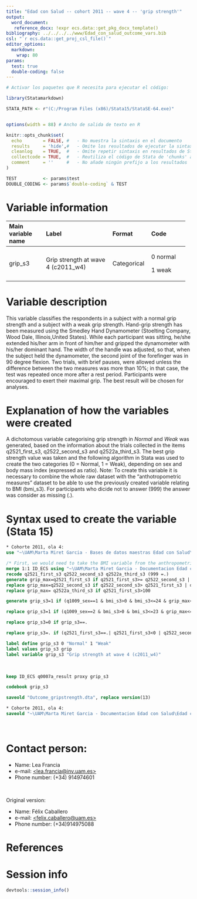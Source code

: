```yaml
---
title: "Edad con Salud -- cohort 2011 -- wave 4 -- 'grip strength'" 
output:
  word_document:
   reference_docx: !expr ecs.data::get_pkg_docx_template()
bibliography: ../../../../www/Edad_con_salud_outcome_vars.bib 
csl: "`r ecs.data::get_proj_csl_file()`"
editor_options: 
  markdown:
    wrap: 80
params:
  test: true
  double-coding: false
---
```


```r
# Activar los paquetes que R necesita para ejecutar el código:

library(Statamarkdown)

STATA_PATH <- r"(C:/Program Files (x86)/Stata15/StataSE-64.exe)"


options(width = 88) # Ancho de salida de texto en R

knitr::opts_chunk$set( 
  echo        = FALSE, #   - No muestra la sintaxis en el documento
  results     = 'hide',#   - Omite los resultados de ejecutar la sintaxis
  cleanlog    = TRUE,  #   - Omite repetir sintaxis en resultados de Stata
  collectcode = TRUE,  #   - Reutiliza el código de Stata de 'chunks' anteriores
  comment     = ''     #   - No añade ningún prefijo a los resultados
)

TEST          <- params$test
DOUBLE_CODING <- params$`double-coding` & TEST
```

# Variable information

+---------------+----------------------------+---------------+---------------+
| Main variable | Label                      | Format        | Code          |
| name          |                            |               |               |
+:==============+:===========================+:==============+:==============+
| grip_s3       | Grip strength at wave 4    | Categorical   | 0 normal      |
|               | (c2011_w4)                 |               |               |
|               |                            |               | 1 weak        |
+---------------+----------------------------+---------------+---------------+

# Variable description

This variable classifies the respondents in a subject with a normal grip 
strength and a subject with a weak grip strength. Hand-grip strength has been 
measured using the Smedley Hand Dynamometer (Stoelting Company, Wood Dale, 
Illinois,United States). While each participant was sitting, he/she extended 
his/her arm in front of him/her and gripped the dynamometer with his/her 
dominant hand. The width of the handle was adjusted, so that, when the subject 
held the dynamometer, the second joint of the forefinger was in 90 degree 
flexion. Two trials, with brief pauses, were allowed unless the difference 
between the two measures was more than 10%; in that case, the test was repeated 
once more after a rest period. Participants were encouraged to exert their 
maximal grip. The best result will be chosen for analyses.

# Explanation of how the variables were created

A dichotomous variable categorising grip strength in *Normal* and *Weak* was
generated, based on the information about the trials collected in the items
q2521_first_s3, q2522_second_s3 and q2522a_third_s3. The best grip strength
value was taken and the following algorithm in Stata was used to create the two
categories (0 = Normal, 1 = Weak), depending on sex and body
mass index (expressed as ratio).
Note: To create this variable it is necessary to combine the whole raw dataset 
with the "anthotropometric measures" dataset to be able to use the previously 
created variable relating to BMI (bmi_s3). For participants who dicide not to 
answer (999) the answer was consider as missing (.).

# Syntax used to create the variable (Stata 15)

```stata
* Cohorte 2011, ola 4:
use "~\UAM\Marta Miret Garcia - Bases de datos maestras Edad con Salud\Ola_4\Cohorte 2011\rawdata_c2011w4.dta"

```

```stata
/* First, we would need to take the BMI variable from the anthropometrics measures outcomes dataset */
merge 1:1 ID_ECS using "~\UAM\Marta Miret Garcia - Documentacion Edad con Salud\Edad con salud - Ola 4\Outcomes\Cohorte 2011\Outcome datasets\Outcome_anthropometricmeasures.dta"
recode q2521_first_s3 q2522_second_s3 q2522a_third_s3 (999 =.)
generate grip_max=q2521_first_s3 if q2521_first_s3>= q2522_second_s3 | q2522_second_s3==.
replace grip_max=q2522_second_s3 if q2522_second_s3> q2521_first_s3 | q2521_first_s3==.
replace grip_max= q2522a_third_s3 if q2521_first_s3>100

generate grip_s3=1 if (q1009_sex==1 & bmi_s3>0 & bmi_s3<=24 & grip_max<=29)|( q1009_sex==1 & bmi_s3>24 & bmi_s3<=26 & grip_max<=30)| (q1009_sex==1 & bmi_s3>26 & bmi_s3<=28 & grip_max<=30) | (q1009_sex==1 & bmi_s3>28 & bmi_s3<=40 & grip_max<=32)

replace grip_s3=1 if (q1009_sex==2 & bmi_s3>0 & bmi_s3<=23 & grip_max<=17)|( q1009_sex==2 & bmi_s3>23 & bmi_s3<=26 & grip_max<=17.3)| (q1009_sex==2 & bmi_s3>26 & bmi_s3<=29 & grip_max<=18) | (q1009_sex==2 & bmi_s3>29 & bmi_s3<=40 & grip_max<=21)

replace grip_s3=0 if grip_s3==.

replace grip_s3=. if (q2521_first_s3==.| q2521_first_s3<0 | q2522_second_s3==. | q2522_second_s3 < 0 | bmi_s3>=50 | bmi_s3==.) | (q2521_first_s3>100 & q2522_second_s3>100)

label define grip_s3 0 "Normal" 1 "Weak"
label values grip_s3 grip
label variable grip_s3 "Grip strength at wave 4 (c2011_w4)"

```

<br>

```stata

keep ID_ECS q0007a_result proxy grip_s3

codebook grip_s3
```

```stata

saveold "Outcome_gripstrength.dta", replace version(13)
```

```stata
* Cohorte 2011, ola 4:
saveold "~\UAM\Marta Miret Garcia - Documentacion Edad con Salud\Edad con salud - Ola 4\Outcomes\Cohorte 2011\Outcome datasets\Outcome_gripstrength.dta", replace version(13)

```

<br>

# Contact person:

-   Name: Lea Francia
-   e-mail:
    [\<lea.francia\@inv.uam.es\>](mailto:nombre.buzon@institucion.org){.email}
-   Phone number: (+34) 914974601

<br>

Original version:

-   Name: Félix Caballero
-   e-mail:
    [\<felix.caballero\@uam.es\>](mailto:nombre.buzon@institucion.org){.email}
-   Phone number: (+34)914975088

# References

::: {#refs}
:::

\newpage

# Session info

```r
devtools::session_info()
```
